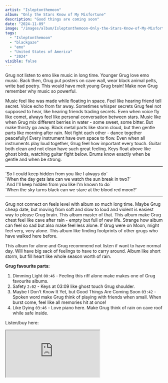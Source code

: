 ```yaml
---
artist: "Isleptonthemoon"
album: "Only the Stars Know of My Misfortune"
description: "Good things are coming soon"
date: "2024-11-09"
image: "/images/album/Isleptonthemoon-Only-the-Stars-Know-of-My-Misfortune.jpg"
tags:
  - "Isleptonthemoon"
  - "blackgaze"  
  - "emo"
  - "United States of America"
  - "2024"
visible: false
---
```



Grug not listen to emo like music in long time. Younger Grug love emo music. Back then, Grug put posters on cave wall, wear black animal pelts, write bad poetry. This would have melt young Grug brain! Make now Grug remember why music so powerful.

Music feel like was made while floating in space. Feel like hearing friend tell secret. Voice echo from far away. Sometimes whisper secrets Grug feel not supposed to hear, like hearing friends trading secrets. Even when voice fly like comet, always feel like personal conversation between stars. Music like when Grug mix different berries in water - some sweet, some bitter. But make thirsty go away. Black metal parts like storm cloud, but then gentle parts like morning after rain. Not fight each other - dance together peacefully! Every instrument have own space to flow. Even when all instruments play loud together, Grug feel how important every touch. Guitar both clean and not clean have such great feeling. Keys float above like ghost birds, watching guitar fight below. Drums know exactly when be gentle and when be strong. 

--------------------------------------------------------

<div className="text-center">
  `So I could keep hidden from you like I always do` <br />
  `When the day gets late can we watch the sun break in two?` <br />
  `And I'll keep hidden from you like I'm known to do` <br />
  `When the sky turns black can we stare at the blood red moon?`
</div>

--------------------------------------------------------

 Grug not connect on feels level with album so much long time. Maybe Grug cheap date, but moving from soft and slow to loud and violent is easiest way to please Grug brain. This album master of that. This album make Grug chest feel like cave after rain - empty but full of new life. Strange how album can feel so sad but also make feel less alone. If Grug were on Moon, might feel very, very alone. This album like finding footprints of other grugs who have walked here before.

This album for alone and Grug recommend not listen if want to have normal day. Will have big sack of feelings to have to carry around. Album like short storm, but fill heart like whole season worth of rain.

**Grug favourite parts:**

1. Dimming Light `00:46` - Feeling this riff alone make makes one of Grug favourite albums.
1. Safety `2:02` - Keys at 03:09 like ghost touch Grug shoulder.
1. Maybe I Don't Know It Yet, but Good Things Are Coming Soon `03:42` - Spoken word make Grug think of playing with friends when small. When burst come, feel like all memories hit at once!
1. Like Dying `03:46` - Love piano here. Make Grug think of rain on cave roof while safe inside.

Listen/buy here:

<iframe
  style={{ border: "0", width: "350px", height: "660px" }}
  src="https://bandcamp.com/EmbeddedPlayer/album=1114317925/size=large/bgcol=333333/linkcol=ffffff/transparent=true/" 
  seamless>
  <a href="https://isleptonthemoon.bandcamp.com/album/only-the-stars-know-of-my-misfortune">
    Only the Stars Know of My Misfortune by Isleptonthemoon
  </a>
</iframe>